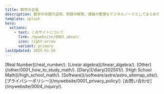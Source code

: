 ```yaml
---
title: 数学の主張
description: 数学の命題の証明、問題の解答、理論の整理をデジタルノートとしてまとめたサイトです。実数論、線形代数、高校数学、ソフトウェア(おまけ)に関する多彩な記事を掲載しています。
template: splash
hero:
  actions:
    - text: このサイトについて
      link: /mywebsite/0003_about/
      icon: right-arrow
      variant: primary
lastUpdated: 2025-01-20	
---
```




<CardGrid>
	<Card title="実数論" icon="pencil">
        [Real Number](/real_number/).
	</Card>
	<Card title="線形代数" icon="matrix">
		[Linear algebra](/linear_algebra/).
	</Card>
	<Card title="数学全般" icon="open-book">
		[Other](/other/0001_how_to_study_math/).
	</Card>
	<Card title="数学日誌" icon="document">
		[Diary](/diary/202501/).
	</Card>
	<Card title="高校数学" icon="pencil">
		[High School Math](/high_school_math/).
	</Card>	
	<Card title="ソフトウェア" icon="laptop">
		[Software](/software/astro/astro_sitemap_site/).
	</Card>
	<Card title="プライバシーポリシー" icon="information">
		[プライバシーポリシー](/mywebsite/0001_privacy_policy/).
	</Card>
	<Card title="お問い合わせ" icon="email">
		[お問い合わせ](/mywebsite/0004_inquiry/).
	</Card>
</CardGrid>
